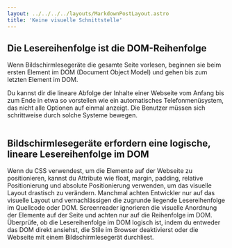 ```yaml
---
layout: ../../../../layouts/MarkdownPostLayout.astro
title: 'Keine visuelle Schnittstelle'
---
```



## Die Lesereihenfolge ist die DOM-Reihenfolge

Wenn Bildschirmlesegeräte die gesamte Seite vorlesen, beginnen sie beim ersten
Element im DOM (Document Object Model) und gehen bis zum letzten Element im DOM.

Du kannst dir die lineare Abfolge der Inhalte einer Webseite vom Anfang bis zum Ende
in etwa so vorstellen wie ein automatisches Telefonmenüsystem, das nicht alle Optionen
auf einmal anzeigt. Die Benutzer müssen sich schrittweise durch solche Systeme bewegen.

<Image src={DomEdge} alt='' />

## Bildschirmlesegeräte erfordern eine logische, lineare Lesereihenfolge im DOM

Wenn du CSS verwendest, um die Elemente auf der Webseite zu positionieren, kannst
du Attribute wie float, margin, padding, relative Positionierung und absolute
Positionierung verwenden, um das visuelle Layout drastisch zu verändern. Manchmal
achten Entwickler nur auf das visuelle Layout und vernachlässigen die zugrunde
liegende Lesereihenfolge im Quellcode oder DOM. Screenreader ignorieren die visuelle
Anordnung der Elemente auf der Seite und achten nur auf die Reihenfolge im DOM.
Überprüfe, ob die Lesereihenfolge im DOM logisch ist, indem du entweder das DOM
direkt ansiehst, die Stile im Browser deaktivierst oder die Webseite mit einem
Bildschirmlesegerät durchliest.
